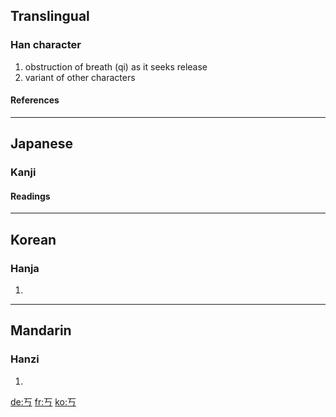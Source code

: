 ==Translingual==
===Han character===
{{Han char|rad=一|as=01|sn=2|four=|canj=一女尸 (MVS)}}
# obstruction of breath (qi) as it seeks release
# variant of other characters
====References====
{{Han ref|kx=0075.050|dkj=00003|hdz=10004.010|uh=4E02|ud=19970}}
----


==Japanese==
===Kanji===
{{ja-kanji|grade=|rs=一01}}
====Readings====
{{ja-readings|on=[[こう]] (kō)|kun=[[さまたげられる]] (samatagerareru)}}
----
==Korean==
===Hanja===
{{ko-hanja|hangeul=교|rv=gyo|mr=kyo}}
# {{defn|Korean}}
----
==Mandarin==
===Hanzi===
{{cmn-hanzi|pin=kǎo (kao3), qiǎo (qiao3), yú (yu2)|wg=k'ao<sup>3</sup>, ch'iao<sup>3</sup>, yü<sup>2</sup>|y=}}
# {{defn|Mandarin}}

[[de:丂]]
[[fr:丂]]
[[ko:丂]]